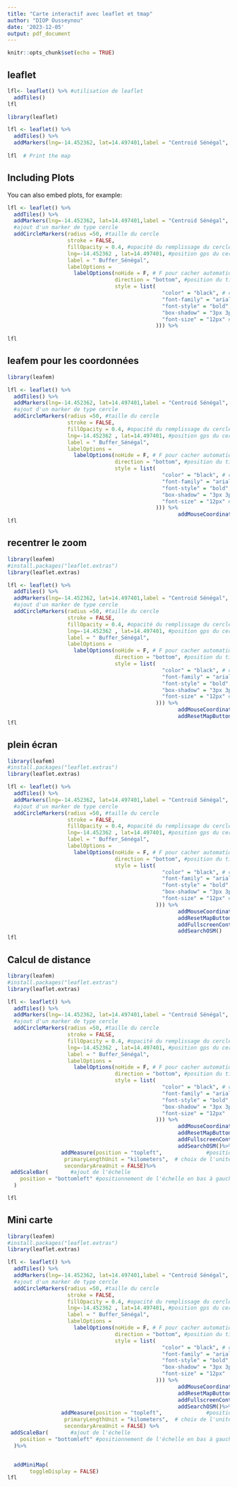 ---
title: "Carte interactif avec leaflet et tmap"
author: "DIOP Ousseynou"
date: '2023-12-05'
output: pdf_document
---

```{r setup, include=FALSE}
knitr::opts_chunk$set(echo = TRUE)
```

## leaflet
```{r}
lfl<- leaflet() %>% #utilisation de leaflet
  addTiles()
lfl
```




```{r,warning=FALSE}
library(leaflet)

lfl <- leaflet() %>%
  addTiles() %>%  
  addMarkers(lng=-14.452362, lat=14.497401,label = "Centroid Sénégal", popup="Sénégal, ville de la teranga compte plus 18 000 000 d'habitants")
 
lfl  # Print the map
```

## Including Plots

You can also embed plots, for example:

```{r,warning=FALSE}

lfl <- leaflet() %>%
  addTiles() %>%  
  addMarkers(lng=-14.452362, lat=14.497401,label = "Centroid Sénégal", popup="Sénégal, ville de la teranga compte plus 18 000 000 d'habitants")%>%
  #ajout d'un marker de type cercle
  addCircleMarkers(radius =50, #taille du cercle
                   stroke = FALSE, 
                   fillOpacity = 0.4, #opacité du remplissage du cercle
                   lng=-14.452362 , lat=14.497401, #position gps du cercle
                   label = " Buffer_Sénégal", 
                   labelOptions = 
                     labelOptions(noHide = F, # F pour cacher automatiquement le titre du cercle, T                                                          pour le concerver à l'affichage
                                  direction = "bottom", #position du titre par rapport au centre du                                                           cercle...ici ... en dessous
                                  style = list(
                                                 "color" = "black", # couleur du titre du cercle
                                                 "font-family" = "arial", #police de character du                                                                                     titre
                                                 "font-style" = "bold", 
                                                 "box-shadow" = "3px 3px rgba(0,0,0,0.25)", # taille                                                                    de la boite de titre de l'ombre
                                                 "font-size" = "12px" #taille de la police de                                                                                 character
                                               ))) %>%
                                                       
lfl
```

## leafem pour les coordonnées

```{r,warning=FALSE}
library(leafem)

lfl <- leaflet() %>%
  addTiles() %>%  
  addMarkers(lng=-14.452362, lat=14.497401,label = "Centroid Sénégal", popup="Sénégal, ville de la teranga compte plus 18 000 000 d'habitants")%>%
  #ajout d'un marker de type cercle
  addCircleMarkers(radius =50, #taille du cercle
                   stroke = FALSE, 
                   fillOpacity = 0.4, #opacité du remplissage du cercle
                   lng=-14.452362 , lat=14.497401, #position gps du cercle
                   label = " Buffer_Sénégal", 
                   labelOptions = 
                     labelOptions(noHide = F, # F pour cacher automatiquement le titre du cercle, T                                                          pour le concerver à l'affichage
                                  direction = "bottom", #position du titre par rapport au centre du                                                           cercle...ici ... en dessous
                                  style = list(
                                                 "color" = "black", # couleur du titre du cercle
                                                 "font-family" = "arial", #police de character du                                                                                     titre
                                                 "font-style" = "bold", 
                                                 "box-shadow" = "3px 3px rgba(0,0,0,0.25)", # taille                                                                    de la boite de titre de l'ombre
                                                 "font-size" = "12px" #taille de la police de                                                                                 character
                                               ))) %>%
                                                      addMouseCoordinates() 
lfl

```
## recentrer le zoom
```{r,warning=FALSE}
library(leafem)
#install.packages("leaflet.extras")
library(leaflet.extras)

lfl <- leaflet() %>%
  addTiles() %>%  
  addMarkers(lng=-14.452362, lat=14.497401,label = "Centroid Sénégal", popup="Sénégal, ville de la teranga compte plus 18 000 000 d'habitants")%>%
  #ajout d'un marker de type cercle
  addCircleMarkers(radius =50, #taille du cercle
                   stroke = FALSE, 
                   fillOpacity = 0.4, #opacité du remplissage du cercle
                   lng=-14.452362 , lat=14.497401, #position gps du cercle
                   label = " Buffer_Sénégal", 
                   labelOptions = 
                     labelOptions(noHide = F, # F pour cacher automatiquement le titre du cercle, T                                                          pour le concerver à l'affichage
                                  direction = "bottom", #position du titre par rapport au centre du                                                           cercle...ici ... en dessous
                                  style = list(
                                                 "color" = "black", # couleur du titre du cercle
                                                 "font-family" = "arial", #police de character du                                                                                     titre
                                                 "font-style" = "bold", 
                                                 "box-shadow" = "3px 3px rgba(0,0,0,0.25)", # taille                                                                    de la boite de titre de l'ombre
                                                 "font-size" = "12px" #taille de la police de                                                                                 character
                                               ))) %>%
                                                      addMouseCoordinates()%>%
                                                      addResetMapButton()
lfl

```

## plein écran
```{r,warning=FALSE}
library(leafem)
#install.packages("leaflet.extras")
library(leaflet.extras)

lfl <- leaflet() %>%
  addTiles() %>%  
  addMarkers(lng=-14.452362, lat=14.497401,label = "Centroid Sénégal", popup="Sénégal, ville de la teranga compte plus 18 000 000 d'habitants")%>%
  #ajout d'un marker de type cercle
  addCircleMarkers(radius =50, #taille du cercle
                   stroke = FALSE, 
                   fillOpacity = 0.4, #opacité du remplissage du cercle
                   lng=-14.452362 , lat=14.497401, #position gps du cercle
                   label = " Buffer_Sénégal", 
                   labelOptions = 
                     labelOptions(noHide = F, # F pour cacher automatiquement le titre du cercle, T                                                          pour le concerver à l'affichage
                                  direction = "bottom", #position du titre par rapport au centre du                                                           cercle...ici ... en dessous
                                  style = list(
                                                 "color" = "black", # couleur du titre du cercle
                                                 "font-family" = "arial", #police de character du                                                                                     titre
                                                 "font-style" = "bold", 
                                                 "box-shadow" = "3px 3px rgba(0,0,0,0.25)", # taille                                                                    de la boite de titre de l'ombre
                                                 "font-size" = "12px" #taille de la police de                                                                                 character
                                               ))) %>%
                                                      addMouseCoordinates()%>%
                                                      addResetMapButton()%>%
                                                      addFullscreenControl()%>%
                                                      addSearchOSM()
lfl
```

## Calcul de distance

```{r}
library(leafem)
#install.packages("leaflet.extras")
library(leaflet.extras)

lfl <- leaflet() %>%
  addTiles() %>%  
  addMarkers(lng=-14.452362, lat=14.497401,label = "Centroid Sénégal", popup="Sénégal, ville de la teranga compte plus 18 000 000 d'habitants")%>%
  #ajout d'un marker de type cercle
  addCircleMarkers(radius =50, #taille du cercle
                   stroke = FALSE, 
                   fillOpacity = 0.4, #opacité du remplissage du cercle
                   lng=-14.452362 , lat=14.497401, #position gps du cercle
                   label = " Buffer_Sénégal", 
                   labelOptions = 
                     labelOptions(noHide = F, # F pour cacher automatiquement le titre du cercle, T                                                          pour le concerver à l'affichage
                                  direction = "bottom", #position du titre par rapport au centre du                                                           cercle...ici ... en dessous
                                  style = list(
                                                 "color" = "black", # couleur du titre du cercle
                                                 "font-family" = "arial", #police de character du                                                                                     titre
                                                 "font-style" = "bold", 
                                                 "box-shadow" = "3px 3px rgba(0,0,0,0.25)", # taille                                                                    de la boite de titre de l'ombre
                                                 "font-size" = "12px" 
                                               ))) %>%
                                                      addMouseCoordinates()%>%
                                                      addResetMapButton()%>%
                                                      addFullscreenControl()%>%
                                                      addSearchOSM()%>%
                 addMeasure(position = "topleft",              #positionnement de l'outil en haut à                                                                     gauche de la carte
                  primaryLengthUnit = "kilometers",  # choix de l'unité de mesure  
                  secondaryAreaUnit = FALSE)%>%
 addScaleBar(       #ajout de l'échelle
    position = "bottomleft" #positionnement de l'échelle en bas à gauche
  )

lfl
```

## Mini carte

```{r, warning=FALSE}
library(leafem)
#install.packages("leaflet.extras")
library(leaflet.extras)

lfl <- leaflet() %>%
  addTiles() %>%  
  addMarkers(lng=-14.452362, lat=14.497401,label = "Centroid Sénégal", popup="Sénégal, ville de la teranga compte plus 18 000 000 d'habitants")%>%
  #ajout d'un marker de type cercle
  addCircleMarkers(radius =50, #taille du cercle
                   stroke = FALSE, 
                   fillOpacity = 0.4, #opacité du remplissage du cercle
                   lng=-14.452362 , lat=14.497401, #position gps du cercle
                   label = " Buffer_Sénégal", 
                   labelOptions = 
                     labelOptions(noHide = F, # F pour cacher automatiquement le titre du cercle, T                                                          pour le concerver à l'affichage
                                  direction = "bottom", #position du titre par rapport au centre du                                                           cercle...ici ... en dessous
                                  style = list(
                                                 "color" = "black", # couleur du titre du cercle
                                                 "font-family" = "arial", #police de character du                                                                                     titre
                                                 "font-style" = "bold", 
                                                 "box-shadow" = "3px 3px rgba(0,0,0,0.25)", # taille                                                                    de la boite de titre de l'ombre
                                                 "font-size" = "12px" 
                                               ))) %>%
                                                      addMouseCoordinates()%>%
                                                      addResetMapButton()%>%
                                                      addFullscreenControl()%>%
                                                      addSearchOSM()%>%
                 addMeasure(position = "topleft",              #positionnement de l'outil en haut à                                                                     gauche de la carte
                  primaryLengthUnit = "kilometers",  # choix de l'unité de mesure  
                  secondaryAreaUnit = FALSE) %>%
 addScaleBar(       #ajout de l'échelle
    position = "bottomleft" #positionnement de l'échelle en bas à gauche
  )%>%


  addMiniMap(
       toggleDisplay = FALSE)
lfl
```

